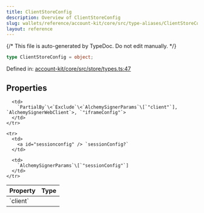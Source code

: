 ```yaml
---
title: ClientStoreConfig
description: Overview of ClientStoreConfig
slug: wallets/reference/account-kit/core/src/type-aliases/ClientStoreConfig
layout: reference
---
```


{/* This file is auto-generated by TypeDoc. Do not edit manually. */}

```ts
type ClientStoreConfig = object;
```

Defined in: [account-kit/core/src/store/types.ts:47](https://github.com/alchemyplatform/aa-sdk/blob/9df5be8c23af4e472bcb503c17766b16da0ad87d/account-kit/core/src/store/types.ts#L47)

## Properties

<table>
  <thead>
    <tr>
      <th align="left">Property</th>
      <th align="left">Type</th>
    </tr>
  </thead>

  <tbody>
    <tr>
      <td>
        <a id="client" /> `client`
      </td>

      <td>
        `PartialBy`\<`Exclude`\<`AlchemySignerParams`\[`"client"`], `AlchemySignerWebClient`>, `"iframeConfig"`>
      </td>
    </tr>

    <tr>
      <td>
        <a id="sessionconfig" /> `sessionConfig?`
      </td>

      <td>
        `AlchemySignerParams`\[`"sessionConfig"`]
      </td>
    </tr>

  </tbody>
</table>
